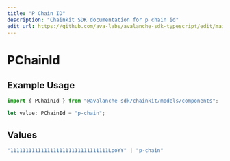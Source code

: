```yaml
---
title: "P Chain ID"
description: "Chainkit SDK documentation for p chain id"
edit_url: https://github.com/ava-labs/avalanche-sdk-typescript/edit/main/chainkit/docs/models/components/pchainid.md
---
```


# PChainId

## Example Usage

```typescript
import { PChainId } from "@avalanche-sdk/chainkit/models/components";

let value: PChainId = "p-chain";
```

## Values

```typescript
"11111111111111111111111111111111LpoYY" | "p-chain"
```